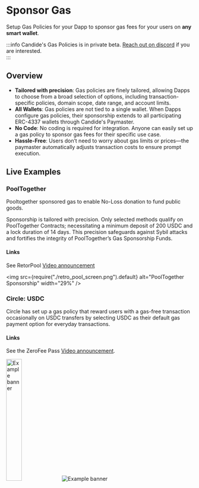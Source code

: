 # Sponsor Gas

Setup Gas Policies for your Dapp to sponsor gas fees for your users on **any smart wallet**.

:::info
Candide's Gas Policies is in private beta. [Reach out on discord](https://discord.gg/7Xb6ECfNFZ) if you are interested.  
:::

## Overview
- **Tailored with precision**: Gas policies are finely tailored, allowing Dapps to choose from a broad selection of options, including transaction-specific policies, domain scope, date range, and account limits.
- **All Wallets**: Gas policies are not tied to a single wallet. When Dapps configure gas policies, their sponsorship extends to all participating ERC-4337 wallets through Candide's Paymaster.
- **No Code**: No coding is required for integration. Anyone can easily set up a gas policy to sponsor gas fees for their specific use case.
- **Hassle-Free**: Users don’t need to worry about gas limits or prices—the paymaster automatically adjusts transaction costs to ensure prompt execution.
## Live Examples

### PoolTogether

Pooltogether sponsored gas to enable No-Loss donation to fund public goods.

Sponsorship is tailored with precision. Only selected methods qualify on PoolTogether Contracts; necessitating a minimum deposit of 200 USDC and a lock duration of 14 days. 
This precision safeguards against Sybil attacks and fortifies the integrity of PoolTogether’s Gas Sponsorship Funds.

#### Links
See RetorPool [Video announcement](https://x.com/candidewallet/status/1704901643081244996)

<img
  src={require("./retro_pool_screen.png").default}
  alt="PoolTogether Sponsorship"
  width="29%"
/>

### Circle: USDC

Circle has set up a gas policy that reward users with a gas-free transaction occasionally on USDC transfers by selecting USDC as their default gas payment option for everyday transactions.
#### Links
See the ZeroFee Pass [Video announcement](https://twitter.com/candidewallet/status/1682426926755987457).

<div style={{ float: "left", marginLeft: "100px" }}>
  <img
    src={require("../../../static/img/network-fees-sponsorship.png").default}
    alt="Example banner"
    width="29%"
  />
  <img
    src={require("./zerofee-pass.png").default}
    alt="Example banner"
    style={{ width: "29%" }}
  />
</div>
